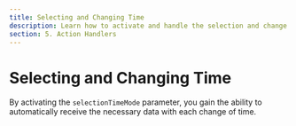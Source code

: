 ```yaml
---
title: Selecting and Changing Time
description: Learn how to activate and handle the selection and change of time in the calendar. Get data with each change of time.
section: 5. Action Handlers
---
```


# Selecting and Changing Time

By activating the `selectionTimeMode` parameter, you gain the ability to automatically receive the necessary data with each change of time.

<Sandbox example="handle-select-and-change-of-time" height={400} />
